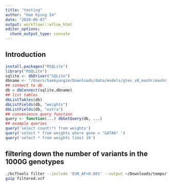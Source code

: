 ```yaml
---
title: "testing"
author: "Hae Kyung Im"
date: "2020-06-07"
output: workflowr::wflow_html
editor_options:
  chunk_output_type: console
---
```


## Introduction

```r

install.packages("RSQLite")
library("RSQLite")
sqlite <- dbDriver("SQLite")
dbname <- "/Users/haekyungim/Downloads/data/models/gtex_v8_mashr/mashr_Whole_Blood.db" ## add full path if db file not in current directory
## connect to db
db = dbConnect(sqlite,dbname)
## list tables
dbListTables(db)
dbListFields(db, "weights")
dbListFields(db, "extra")
## convenience query function
query <- function(...) dbGetQuery(db, ...)
## example queries
query('select count(*) from weights')
query('select * from weights where gene = "GATA6" ')
query('select * from weights limit 10')

```


## filtering down the number of variants in the 1000G genotypes
```bash
./bcftools filter --include 'EUR_AF>0.001' --output ~/Downloads/tempo/filtered.vcf.gz $GENO
gzip filtered.vcf
```

